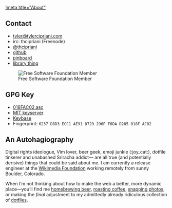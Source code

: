 [[!meta title="About"]]

== Contact ==

* [mailto:tyler@tylercipriani.com tyler@tylercipriani.com]
* irc: thcipriani (Freenode)
* [https://twitter.com/thcipriani @thcipriani]
* [https://github.com/thcipriani github]
* [https://pinboard.in/u:thcipriani/ pinboard]
* [https://www.librarything.com/catalog/thcipriani library thing]

[[File:/static/images/fsf.png|Free Software Foundation Member]]

== GPG Key ==

* [[tylercipriani.gpg|018FAC02.asc]]
* [https://pgp.mit.edu/pks/lookup?op=vindex&search=0xF6DAD285018FAC02 MIT keyserver]
* [https://keybase.io/thcipriani Keybase]
* Fingerprint: <code>6237 D8D3 ECC1 AE91 8729  296F F6DA D285 018F AC02</code>

== An Autohagiography ==

Digital rights ideologue, Vim lover, beer geek, emoji junkie (:joy_cat:),
dotfile tinkerer and unabashed Sriracha addict&mdash; are all true (and
potentially derisive) things that could be said about me. I am currently a
release engineer at the [https://wikimediafoundation.org/wiki/Home Wikimedia
Foundation] working remotely from sunny Boulder, Colorado.

When I’m not thinking about how to make the web a better, more dynamic
place&mdash;you’ll find me
[http://blazeyandtyler.com/wiki/Category:Beer homebrewing beer],
[https://blazeyandtyler.com/wiki/Category:Coffee roasting coffee],
[http://photos.tylercipriani.com/ snapping photos],
or making the ''final'' adjustment to my admittedly already ridiculous collection of
[https://github.com/thcipriani/dotfiles/ dotfiles].



